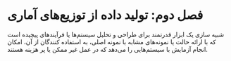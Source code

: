 # فصل دوم: تولید داده از توزیع‌های آماری 

شبیه سازی یک ابزار قدرتمند برای طراحی و تحلیل سیستم‌ها یا فرآیندهای پیچیده است که با ارائه حالت یا نمونه‌های مشابه با نمونه اصلی، به استفاده کنندگان از آن، امکان انجام آزمایش با سیستم‌هایی را می‌دهد که در عمل غیر ممکن یا پر هزینه هستند.
